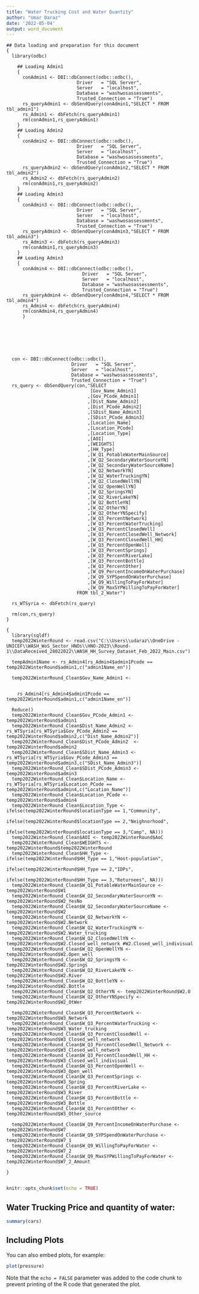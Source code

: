```yaml
---
title: "Water Trucking Cost and Water Quantity"
author: "Umar Daraz"
date: '2022-05-04'
output: word_document
---
```


```{echo=FALSE}
## Data loading and preparation for this document
{
  library(odbc)
  
    ## Loading Admin1
    {
      conAdmin1 <- DBI::dbConnect(odbc::odbc(),
                          Driver   = "SQL Server",
                          Server   = "localhost",
                          Database = "washwosassessments",
                          Trusted_Connection = "True")
      rs_queryAdmin1 <- dbSendQuery(conAdmin1,"SELECT * FROM tbl_admin1")
      rs_Admin1 <- dbFetch(rs_queryAdmin1)
      rm(conAdmin1,rs_queryAdmin1)
    }
    ## Loading Admin2
    {
      conAdmin2 <- DBI::dbConnect(odbc::odbc(),
                          Driver   = "SQL Server",
                          Server   = "localhost",
                          Database = "washwosassessments",
                          Trusted_Connection = "True")
      rs_queryAdmin2 <- dbSendQuery(conAdmin2,"SELECT * FROM tbl_admin2")
      rs_Admin2 <- dbFetch(rs_queryAdmin2)
      rm(conAdmin1,rs_queryAdmin2) 
    }
    ## Loading Admin3
    {
      conAdmin3 <- DBI::dbConnect(odbc::odbc(),
                          Driver   = "SQL Server",
                          Server   = "localhost",
                          Database = "washwosassessments",
                          Trusted_Connection = "True")
      rs_queryAdmin3 <- dbSendQuery(conAdmin3,"SELECT * FROM tbl_admin3")
      rs_Admin3 <- dbFetch(rs_queryAdmin3)
      rm(conAdmin1,rs_queryAdmin3) 
    }
    ## Loading Admin3
    {
      conAdmin4 <- DBI::dbConnect(odbc::odbc(),
                            Driver   = "SQL Server",
                            Server   = "localhost",
                            Database = "washwosassessments",
                            Trusted_Connection = "True")
      rs_queryAdmin4 <- dbSendQuery(conAdmin4,"SELECT * FROM tbl_admin4")
      rs_Admin4 <- dbFetch(rs_queryAdmin4)
      rm(conAdmin4,rs_queryAdmin4)
      }
  

  
  
  
  
  
  con <- DBI::dbConnect(odbc::odbc(),
                        Driver   = "SQL Server",
                        Server   = "localhost",
                        Database = "washwosassessments",
                        Trusted_Connection = "True")
  rs_query <- dbSendQuery(con,"SELECT
                               [Gov_Name_Admin1]
                              ,[Gov_PCode_Admin1]
                              ,[Dist_Name_Admin2]
                              ,[Dist_PCode_Admin2]
                              ,[SDist_Name_Admin3]
                              ,[SDist_PCode_Admin3]
                              ,[Location_Name]
                              ,[Location_PCode]
                              ,[Location_Type]
                              ,[AOI]
                              ,[WEIGHTS]
                              ,[HH_Type]
                              ,[W_Q1_PotableWaterMainSource]
                              ,[W_Q2_SecondaryWaterSourceYN]
                              ,[W_Q2_SecondaryWaterSourceName]
                              ,[W_Q2_NetworkYN]
                              ,[W_Q2_WaterTruckingYN]
                              ,[W_Q2_ClosedWellYN]
                              ,[W_Q2_OpenWellYN]
                              ,[W_Q2_SpringsYN]
                              ,[W_Q2_RiverLakeYN]
                              ,[W_Q2_BottleYN]
                              ,[W_Q2_OtherYN]
                              ,[W_Q2_OtherYNSpecify]
                              ,[W_Q3_PercentNetwork]
                              ,[W_Q3_PercentWaterTrucking]
                              ,[W_Q3_PercentClosedWell]
                              ,[W_Q3_PercentClosedWell_Network]
                              ,[W_Q3_PercentClosedWell_HH]
                              ,[W_Q3_PercentOpenWell]
                              ,[W_Q3_PercentSprings]
                              ,[W_Q3_PercentRiverLake]
                              ,[W_Q3_PercentBottle]
                              ,[W_Q3_PercentOther]
                              ,[W_Q9_PercentIncomeOnWaterPurchase]
                              ,[W_Q9_SYPSpendOnWaterPurchase]
                              ,[W_Q9_WillingToPayForWater]
                              ,[W_Q9_MaxSYPWillingToPayForWater]
                          FROM tbl_2_Water")
  
  rs_WTSyria <- dbFetch(rs_query)
  
  rm(con,rs_query)
}

{
  library(sqldf)
  temp2022WinterRound <- read.csv("C:\\Users\\udaraz\\OneDrive - UNICEF\\WASH_WoS_Sector_HNOs\\HNO-2023\\Round-1\\DataReceived_28022022\\WASH_HH_Survey_Dataset_Feb_2022_Main.csv")
  
  tempAdmin1Name <- rs_Admin4[rs_Admin4$admin1Pcode == temp2022WinterRound$admin1,c("admin1Name_en")]
  
  temp2022WinterRound_Clean$Gov_Name_Admin1 <- 
    
    
    rs_Admin4[rs_Admin4$admin1Pcode == temp2022WinterRound$admin1,c("admin1Name_en")]
  
  Reduce()
  temp2022WinterRound_Clean$Gov_PCode_Admin1 <- temp2022WinterRound$admin1
  temp2022WinterRound_Clean$Dist_Name_Admin2 <- rs_WTSyria[rs_WTSyria$Gov_PCode_Admin2 == temp2022WinterRound$admin2,c("Dist_Name_Admin2")]
  temp2022WinterRound_Clean$Dist_PCode_Admin2  <- temp2022WinterRound$admin2
  temp2022WinterRound_Clean$SDist_Name_Admin3 <- rs_WTSyria[rs_WTSyria$Gov_PCode_Admin3 == temp2022WinterRound$admin3,c("SDist_Name_Admin3")]
  temp2022WinterRound_Clean$SDist_PCode_Admin3 <- temp2022WinterRound$admin3
  temp2022WinterRound_Clean$Location_Name <- rs_WTSyria[rs_WTSyria$Location_PCode == temp2022WinterRound$admin4,c("Location_Name")]
  temp2022WinterRound_Clean$Location_PCode <- temp2022WinterRound$admin4
  temp2022WinterRound_Clean$Location_Type <- ifelse(temp2022WinterRound$locationType == 1,"Community",
                                                    ifelse(temp2022WinterRound$locationType == 2,"Neighnorhood",
                                                           ifelse(temp2022WinterRound$locationType == 3,"Camp", NA)))
  temp2022WinterRound_Clean$AOI <- temp2022WinterRound$AoC
  temp2022WinterRound_Clean$WEIGHTS <- temp2022WinterRound$temp2022WinterRound
  temp2022WinterRound_Clean$HH_Type <- ifelse(temp2022WinterRound$HH_Type == 1,"Host-population",
                                              ifelse(temp2022WinterRound$HH_Type == 2,"IDPs",
                                                     ifelse(temp2022WinterRound$HH_Type == 3,"Returnees", NA)))
  temp2022WinterRound_Clean$W_Q1_PotableWaterMainSource <- temp2022WinterRound$W1
  temp2022WinterRound_Clean$W_Q2_SecondaryWaterSourceYN <- temp2022WinterRound$W2_YesNo
  temp2022WinterRound_Clean$W_Q2_SecondaryWaterSourceName <- temp2022WinterRound$W2
  temp2022WinterRound_Clean$W_Q2_NetworkYN <- temp2022WinterRound$W2.Network
  temp2022WinterRound_Clean$W_Q2_WaterTruckingYN <- temp2022WinterRound$W2.Water_trucking
  temp2022WinterRound_Clean$W_Q2_ClosedWellYN <- temp2022WinterRound$W2.Closed_well_network #W2.Closed_well_indivisual
  temp2022WinterRound_Clean$W_Q2_OpenWellYN <- temp2022WinterRound$W2.Open_well
  temp2022WinterRound_Clean$W_Q2_SpringsYN <- temp2022WinterRound$W2.Springs
  temp2022WinterRound_Clean$W_Q2_RiverLakeYN <- temp2022WinterRound$W2.River
  temp2022WinterRound_Clean$W_Q2_BottleYN <- temp2022WinterRound$W2.Bottle
  temp2022WinterRound_Clean$W_Q2_OtherYN <- temp2022WinterRound$W2.O
  temp2022WinterRound_Clean$W_Q2_OtherYNSpecify <- temp2022WinterRound$W2_OtWer
    
  temp2022WinterRound_Clean$W_Q3_PercentNetwork <- temp2022WinterRound$W3_Network
  temp2022WinterRound_Clean$W_Q3_PercentWaterTrucking <- temp2022WinterRound$W3_Water_trucking
  temp2022WinterRound_Clean$W_Q3_PercentClosedWell <- temp2022WinterRound$W3_Closed_well_network
  temp2022WinterRound_Clean$W_Q3_PercentClosedWell_Network <- temp2022WinterRound$W3_Closed_well_network
  temp2022WinterRound_Clean$W_Q3_PercentClosedWell_HH <- temp2022WinterRound$W3_Closed_well_indivisual
  temp2022WinterRound_Clean$W_Q3_PercentOpenWell <- temp2022WinterRound$W3_Open_well
  temp2022WinterRound_Clean$W_Q3_PercentSprings <- temp2022WinterRound$W3_Spring
  temp2022WinterRound_Clean$W_Q3_PercentRiverLake <- temp2022WinterRound$W3_River
  temp2022WinterRound_Clean$W_Q3_PercentBottle <- temp2022WinterRound$W3_Bottle
  temp2022WinterRound_Clean$W_Q3_PercentOther <- temp2022WinterRound$W3_Other_source
  
  temp2022WinterRound_Clean$W_Q9_PercentIncomeOnWaterPurchase <- temp2022WinterRound$W7
  temp2022WinterRound_Clean$W_Q9_SYPSpendOnWaterPurchase <- temp2022WinterRound$W7_1
  temp2022WinterRound_Clean$W_Q9_WillingToPayForWater <- temp2022WinterRound$W7_2
  temp2022WinterRound_Clean$W_Q9_MaxSYPWillingToPayForWater <- temp2022WinterRound$W7_2_Amount
    
}


```



```r
knitr::opts_chunk$set(echo = TRUE)


```

## Water Trucking Price and quantity of water:




```r

summary(cars)
```

## Including Plots

You can also embed plots, for example:

```r
plot(pressure)
```

Note that the `echo = FALSE` parameter was added to the code chunk to prevent printing of the R code that generated the plot.
